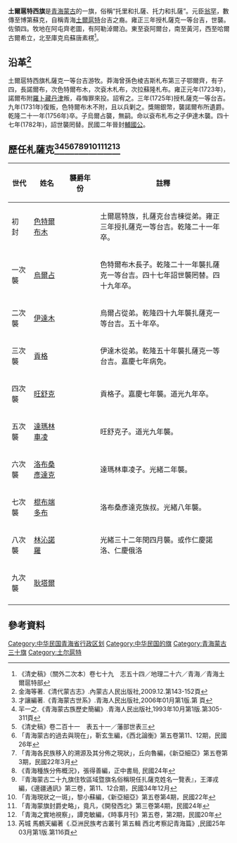 '''土爾扈特西旗'''是[[青海蒙古|青海蒙古]]的一旗，俗稱“托里和扎薩、托力和扎薩”。元臣[[翁罕|翁罕]]，數傳至博第蘇克，自稱青海[[土爾扈特|土爾扈特]]台吉之裔。雍正三年授札薩克一等台吉，世襲。佐領四。牧地在阿屯齊老圖，有阿勒淖爾泊。東至袞阿爾台，南至黃河，西至哈爾古爾希立，北至庫克烏蘇唐素楞<ref>《清史稿》（關外二次本）卷七十九　志五十四／地理二十六／青海／青海土爾扈特部</ref>。

== 沿革<ref>金海等著.《清代蒙古志》.內蒙古人民出版社,2009.12.第143-152頁</ref> ==
土爾扈特西旗札薩克一等台吉游牧。莽海曾孫色棱吉斯札布第三子鄂爾齊，有子四，長諾爾布，次色特爾布木，次袞木札布，次拉蘇隆札布。雍正元年(1723年)，諾爾布附[[羅卜藏丹津|羅卜藏丹津]]叛，尋悔罪來投。詔宥之。三年(1725年)授札薩克一等台吉。九年(1731年)復叛，色特爾布木不附，且以兵剿之。獎賜銀幣，襲諾爾布所遺爵。乾隆二十一年(1756年)卒。子烏爾占襲，無嗣。命以袞布札布之子伊達木襲。四十七年(1782年)，詔世襲罔替。民國二年晉封[[輔國公|輔國公]]。

== 歷任札薩克<ref>才讓編著.《青海蒙古世系》.青海人民出版社,2006年01月第1版.第 頁</ref><ref>羋一之.《青海蒙古族歷史簡編》.青海人民出版社,1993年10月第1版.第305-311頁</ref><ref>《清史稿》卷二百十一　表五十一／藩部世表三</ref><ref>「青海蒙古的過去與現在」，靳玄生編，《西北論衡》第五卷第11、12期，民國26年</ref><ref>「青海各民族移入的溯源及其分佈之現狀」，丘向魯編，《新亞細亞》第五卷第3期，民國22年3月</ref><ref>《青海種族分佈概況》，張得善編，正中書局, 民國24年</ref><ref>『青海蒙古二十九旗住牧區域暨旗名俗稱現任扎薩克姓名一覽表』，王澤戎編，《邊疆通訊》第三卷，第11、12合期，民國34年12月</ref><ref>「青海現狀之一斑」，黎小蘇編，《新亞細亞》第五卷第4期，民國22年</ref><ref>「青海蒙旗封爵史略」，竟凡，《開發西北》第三卷第4期，民國24年</ref><ref>「青海之實地視察」，譚克敏編，《時事月刊》第五卷，第2期，民國20年</ref><ref>芮城 馬鶴天編著《.亞洲民族考古叢刊 第五輯 西北考察記青海篇》,民國25年03月第1版.第116頁</ref> ==
{| class="wikitable"
|-
!width=10%| 世代
!width=15%| 姓名
!width=15%| 襲爵年份
!width=60%| 註釋
|-
| 初　封 || [[色特爾布木|色特爾布木]]|| ||土爾扈特族，扎薩克台吉棟從弟。雍正三年授扎薩克一等台吉。乾隆二十一年卒。
|-
| 一次襲 || [[烏爾占|烏爾占]]|| ||色特爾布木長子。乾隆二十一年襲扎薩克一等台吉。四十七年詔世襲罔替。四十九年卒。
|-
| 二次襲 || [[伊達木|伊達木]]|| ||烏爾占從弟。乾隆四十九年襲扎薩克一等台吉。五十年卒。
|-
| 三次襲 || [[貢格|貢格]]|| ||伊達木從弟。乾隆五十年襲扎薩克一等台吉。嘉慶七年病免。
|-
| 四次襲 || [[旺舒克|旺舒克]]|| ||貢格子。嘉慶七年襲。道光九年卒。
|-
| 五次襲 || [[達瑪林車凌|達瑪林車凌]]|| ||旺舒克子。道光九年襲。
|-
| 六次襲 || [[洛布桑彥達克|洛布桑彥達克]]|| ||達瑪林車凌子。光緒二年襲。
|-
| 七次襲 || [[棍布端多布|棍布端多布]]|| ||洛布桑彥達克族叔。光緒八年襲。
|-
| 八次襲 || [[林沁諾羅|林沁諾羅]]|| ||光緒三十二年閏四月襲。或作仁慶諾洛、仁慶俄洛
|-
| 九次襲 || [[耿塔爾|耿塔爾]]|| ||
|-
|}

== 參考資料 ==
{{Reflist|25em}}

{{青海蒙古}}
{{中華民國青海省行政區劃}}
[[Category:中华民国青海省行政区划|Category:中华民国青海省行政区划]]
[[Category:中华民国的旗|Category:中华民国的旗]]
[[Category:青海蒙古三十旗|Category:青海蒙古三十旗]]
[[Category:土尔扈特|Category:土尔扈特]]